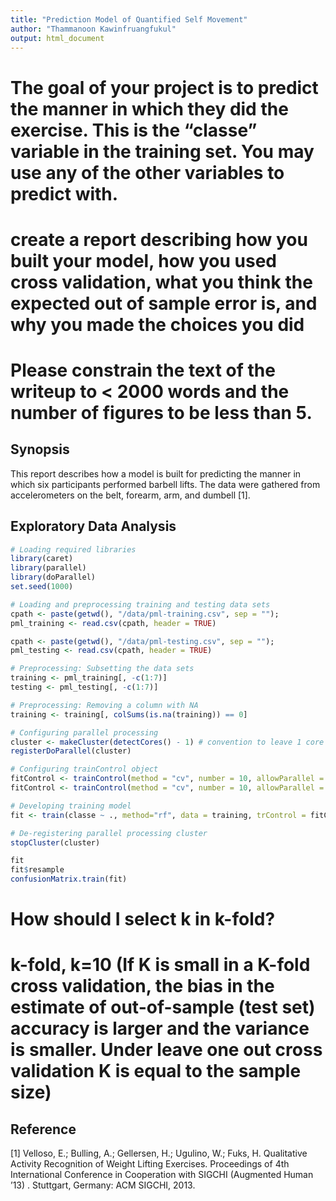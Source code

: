 ---
title: "Prediction Model of Quantified Self Movement"
author: "Thammanoon Kawinfruangfukul"
output: html_document
---
# The goal of your project is to predict the manner in which they did the exercise. This is the "classe" variable in the training set. You may use any of the other variables to predict with.
# create a report describing how you built your model, how you used cross validation, what you think the expected out of sample error is, and why you made the choices you did
# Please constrain the text of the writeup to < 2000 words and the number of figures to be less than 5. 

## Synopsis
This report describes how a model is built for predicting the manner in which six participants performed barbell lifts. The data were gathered from accelerometers on the belt, forearm, arm, and dumbell [1].

## Exploratory Data Analysis

```{r, echo=TRUE, cache=TRUE, warning=FALSE}
# Loading required libraries
library(caret)
library(parallel)
library(doParallel)
set.seed(1000)

# Loading and preprocessing training and testing data sets
cpath <- paste(getwd(), "/data/pml-training.csv", sep = "");
pml_training <- read.csv(cpath, header = TRUE)

cpath <- paste(getwd(), "/data/pml-testing.csv", sep = "");
pml_testing <- read.csv(cpath, header = TRUE)

# Preprocessing: Subsetting the data sets
training <- pml_training[, -c(1:7)]
testing <- pml_testing[, -c(1:7)]

# Preprocessing: Removing a column with NA
training <- training[, colSums(is.na(training)) == 0]

```

```{r, echo=TRUE, cache=TRUE, warning=FALSE}
# Configuring parallel processing
cluster <- makeCluster(detectCores() - 1) # convention to leave 1 core for OS
registerDoParallel(cluster)

# Configuring trainControl object
fitControl <- trainControl(method = "cv", number = 10, allowParallel = TRUE)
fitControl <- trainControl(method = "cv", number = 10, allowParallel = FALSE)

# Developing training model
fit <- train(classe ~ ., method="rf", data = training, trControl = fitControl)

# De-registering parallel processing cluster
stopCluster(cluster)

fit
fit$resample
confusionMatrix.train(fit)
```

# How should I select k in k-fold?
# k-fold, k=10 (If K is small in a K-fold cross validation, the bias in the estimate of out-of-sample (test set) accuracy is larger and the variance is smaller. Under leave one out cross validation K is equal to the sample size)
## Reference
[1] Velloso, E.; Bulling, A.; Gellersen, H.; Ugulino, W.; Fuks, H. Qualitative Activity Recognition of Weight Lifting Exercises. Proceedings of 4th International Conference in Cooperation with SIGCHI (Augmented Human '13) . Stuttgart, Germany: ACM SIGCHI, 2013.
